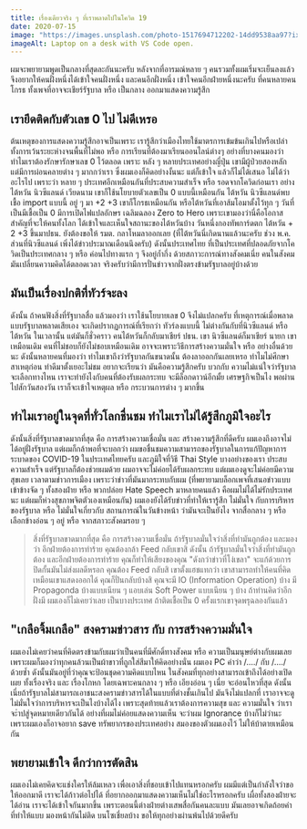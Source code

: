 ```yaml
---
title: เรื่องเดียวจริง ๆ ที่เราพลาดไปในโควิด 19
date: 2020-07-15
image: "https://images.unsplash.com/photo-1517694712202-14dd9538aa97?ixlib=rb-1.2.1&ixid=eyJhcHBfaWQiOjEyMDd9&auto=format&fit=crop&w=2100&q=80"
imageAlt: Laptop on a desk with VS Code open.
---
```


ผมจะพยายามพูดเป็นกลางที่สุดละกันนะครับ หลังจากที่อารมณ์หลาย ๆ คนรวมทั้งผมเริ่มจะเย็นลงแล้วจึงอยากให้คนฝั่งหนึ่งได้เข้าใจคนฝั่งหนึ่ง และคนอีกฝั่งหนึ่ง เข้าใจคนอีกฝ่ายหนึ่งนะครับ ที่คนหลายคนโกรธ ทั้งเพจที่อาจจะเชียร์รัฐบาล หรือ เป็นกลาง ออกมาแสดงความรู้สึก

## เรายึดติดกับตัวเลข 0 ไป ไม่ดีเหรอ

ต้นเหตุของการแสดงความรู้สึกอาจเป็นเพราะ เรารู้สึกว่าเมืองไทยใช้มาตรการเข้มข้นเกินไปหรือเปล่า ทั้งการเว้นระยะห่างจนพื้นที่ไม่พอ หรือ การเรียนที่ต้องมาเรียนออนไลน์ต่างๆ อย่างที่บางคนมองว่าทำไมเราต้องรักษารักษาเลข 0 ไว้ตลอด เพราะ หลัง ๆ หลายประเทศอย่างญี่ปุ่น เขามีผู้ป่วยสองหลัก แต่มีการผ่อนคลายต่าง ๆ มากกว่าเรา ซึ่งผมเองก็คิดอย่างงั้นนะ แต่ก็เข้าใจ แล้วก็ไม่ได้เสนอ ไม่ได้ว่าอะไรไป เพราะว่า หลาย ๆ ประเทศอีกเหมือนกันที่ประสบความสำเร็จ หรือ รอดจากโควิดก่อนเรา อย่างไต้หวัน นิวซีแลนด์ เวียดนาม เขาก็ใช้นโยบายตัวเลขเป็น 0 แบบนี้เหมือนกัน
ไต้หวัน นิวซีแลนด์พบเชื้อ import แบบนี้ อยู่ ๆ มา +2 +3 เขาก็โกรธเหมือนกัน หรือไต้หวันที่เอาส้มโอมาตั้งไว้ทุก ๆ วันที่เป็นมีเชื้อเป็น 0 มีการเปิดไฟแปลอักษร เฉลิมฉลอง Zero to Hero เพราะเขามองว่านี่คือโอกาสสำคัญที่จะให้คนทั้งโลก ได้เข้าใจและเห็นใจสถานะของไต้หวันบ้าง วันหนึ่งกองทัพการ์ดตก ไต้หวัน + 2 +3 ขึ้นมาปธน. ยังต้องขอให้ รมต. กลาโหมลาออกเลย (ที่ไต้หวันนี่เกิดนานแล้วนะครับ ช่วง พ.ค. ส่วนที่นิวซีแลนด์ เพิ่งได้ข่าวประมาณเดือนนึงครับ)
ดังนั้นประเทศไทย ที่เป็นประเทศที่ปลอดภัยจากโควิดเป็นประเทศกลาง ๆ หรือ ค่อนไปทางแรก ๆ จึงอยู่ก้ำกึ่ง ด้วยสภาวะการณ์ทางสังคมเนี่ย คนในสังคมมันเปลี่ยนความคิดได้ตลอดเวลา จริงครับว่ามีการปั่นข่าวจากฝั่งตรงข้ามรัฐบาลอยู่บ้างด้วย

## มันเป็นเรื่องปกติที่ทัวร์จะลง

ดังนั้น ถ้าคนฟังสิ่งที่รัฐบาลสื่อ แล้วมองว่า เราใช้นโยบายเลข 0 จึงไม่แปลกครับ ที่เหตุการณ์เมื่อพลาด แบบรัฐบาลพลาดเสียเอง จะเกิดปรากฏการณ์ที่เรียกว่า ทัวร์ลงแบบนี้ ไม่ต่างกันกับที่นิวซีแลนด์ หรือ ไต้หวัน ในเวลานั้น แต่มันก็ชั่วคราว คนไต้หวันก็กลับมาเชียร์ ปธน. เขา นิวซีแลนด์ก็มาเชียร์ นายก เขาเหมือนเดิม คนที่ไม่ชอบก็ยังไม่ชอบเหมือนเดิม อาจจะเพราะวิธีการสร้างความมั่นใจ หรือ อย่างอื่นด้วยนะ
ดังนั้นหลายคนที่มองว่า ทำไมเขาถึงว่ารัฐบาลกันขนาดนั้น ต้องลาออกกันเลยเหรอ ทำไมไม่ศึกษาสาเหตุก่อน ทำดีมาตั้งเยอะไม่ชม อยากจะเรียนว่า มันคือความรู้สึกครับ บวกกับ ความไม่แน่ใจว่ารัฐบาลจะเลือกทางไหน เราจะทำยังไงกับคนที่ต้องรับผลกระทบ จะมีล็อกดาวน์อีกมั้ย เศรษฐกิจเป็นไง พอผ่านไปสักวันสองวัน เราก็จะเข้าใจเหตุผล หรือ กระบวนการต่าง ๆ มากขึ้น

## ทำไมเราอยู่ในจุดที่ทั่วโลกชื่นชม ทำไมเราไม่ได้รู้สึกภูมิใจอะไร

ดังนั้นสิ่งที่รัฐบาลขาดมากที่สุด คือ การสร้างความเชื่อมั่น และ สร้างความรู้สึกที่ดีครับ ผมเองถึงอาจไม่ได้อยู่ฝั่งรัฐบาล แต่ผมก็กล้าพอที่จะบอกว่า ผมขอชื่นชมความสามารถของรัฐบาลในการแก้ปัญหาการระบาดของ COVID-19 ในประเทศไทยครับ และภูมิใจที่วิธี Thai Style บางอย่างของเรา ประสบความสำเร็จ
แต่รัฐบาลก็ต้องช่วยผมด้วย ผมอาจจะไม่ค่อยได้รับผลกระทบ แต่ผมเองดูจะไม่ค่อยมีความสุขเลย เวลาตามข่าวการเมือง เพราะว่าข่าวที่มันมากระทบกับผม (ที่พยายามบล็อกเพจที่เสนอข่าวแบบเข้าข้างจัด ๆ ทั้งสองฝ่าย หรือ พวกปล่อย Hate Speech มาหลายคนแล้ว คือผมไม่ได้ไม่รักประเทศนะ แต่ผมก็ห่วงสุขภาพจิตตัวเองเหมือนกัน) ผมเองยังได้รับข่าวที่ทำให้เรารู้สึก ไม่มั่นใจ กับการบริหารของรัฐบาล หรือ ไม่มั่นใจเกี่ยวกับ สถานการณ์ในวันข้างหน้า ว่ามันจะเป็นยังไง จากสื่อกลาง ๆ หรือ เลือกข้างอ่อน ๆ อยู่ หรือ จากสภาวะสังคมรอบ ๆ

> สิ่งที่รัฐบาลขาดมากที่สุด คือ การสร้างความเชื่อมั่น ถ้ารัฐบาลมั่นใจว่าสิ่งที่ทำมันถูกต้อง และมองว่า อีกฝ่ายต้องการทำร้าย คุณต้องกล้า Feed กลับเขาสิ
> ดังนั้น ถ้ารัฐบาลมั่นใจว่าสิ่งที่ทำมันถูกต้อง และอีกฝ่ายต้องการทำร้าย คุณก็ทำให้เสียงของคุณ "ดังกว่าข่าวที่โง่เขลา" จะแก้ด้วยการปิดกั้นมันไม่ส่งผลดีหรอก คุณต้อง Feed กลับสิ เขาตั้งแฮชแทกว่า เขาสามารถทำให้คนที่คิดเหมือนเขาแสดงออกได้ คุณก็ปั่นกลับบ้างสิ คุณจะมี IO (Information Operation) บ้าง มี Propagonda บ้างแบบเนียน ๆ แอบเล่น Soft Power แบบเนียน ๆ บ้าง ถ้าท่านคิดว่าอีกฝั่งมี ผมเองก็ไม่เคยว่าเลย เป็นบางประเทศ ถ้าติดเชื้อเป็น 0 ครั้งแรกเขาจุดพรุฉลองกันแล้ว

## "เกลือจิ้มเกลือ" สงครามข่าวสาร กับ การสร้างความมั่นใจ

ผมเองไม่เคยว่าคนที่คิดตรงข้ามกับผมว่าเป็นคนที่มีศักดิ์ทางสังคม หรือ ความเป็นมนุษย์ต่างกับผมเลย เพราะผมก็มองว่าทุกคนล้วนเป็นผ้าขาวที่ถูกใส่สีมาให้คิดอย่างนั่น ผมเอง PC คำว่า /..../ กับ /..../ ด้วยซ้ำ
ดังนั้นมันอยู่ที่ว่าคุณจะป้อนชุดความคิดแบบไหน ในสังคมที่ทุกอย่างสามารถเข้าถึงได้อย่างเปิดเผย ทั้งเรื่องจริง และ เรื่องโกหก โดยเฉพาะคนกลาง ๆ หรือ เอียงอ่อน ๆ เนี่ย จะอ่อนไหวที่สุด
ดังนั้นเนี่ยถ้ารัฐบาลไม่สามารถเอาชนะสงครามข่าวสารได้ในแบบที่ต่างชั้นเกินไป มันจึงไม่แปลกที่ เราอาจจะดูไม่มั่นใจว่าการบริหารจะเป็นไงบ้างได้ไง
เพราะสุดท้ายแล้วเราต้องการความสุข และ ความมั่นใจ ว่าเราจะำปสู่จุดหมายเดียวกันได้ อย่างที่ผมไม่ค่อยแสดงความเห็น จะว่าผม Ignorance บ้างก็ไม่ว่านะ เพราะผมเองก็อาจอยาก save ทรัพยากรของประเทศอย่าง สมองของตัวผมเองไว้ ไม่ให้บ้าตายเหมือนกัน

## พยายามเข้าใจ ดีกว่าการตัดสิน

ผมเองไม่เคยคิดจะแช่งใครให้ล้มเหลว เพื่อเอาสิ่งที่ชอบเข้าไปแทนหรอกครับ ผมมีแต่เป็นกำลังใจว่าขอให้ออกมาดี เราจะได้ก้าวต่อไปได้
ที่อยากออกมาแสดงความเห็นไม่ใช่อะไรหรอกครับ เผื่อทั้งสองฝ่ายจะได้อ่าน เราจะได้เข้าใจกันมากขึ้น เพราะตอนนี้ต่างฝ่ายต่างเสพสื่อกันคนละแบบ มันเลยอาจเกิดถ้อยคำ ที่ทำให้แบบ มองหน้ากันไม่ติด บนโซเชี่ยลบ้าง
ขอให้ทุกอย่างผ่านพ้นไปด้วยดีครับ
